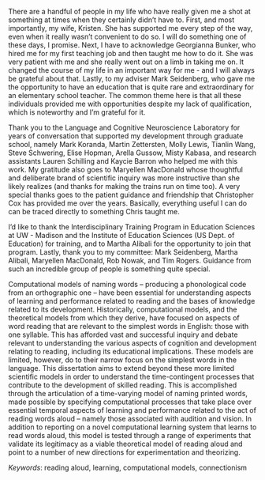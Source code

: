 \newpage
\section{Acknowledgements}
There are a handful of people in my life who have really given me a shot at something at times when they certainly didn't have to. First, and most importantly, my wife, Kristen. She has supported me every step of the way, even when it really wasn't convenient to do so. I will do something one of these days, I promise. Next, I have to acknowledge Georgianna Bunker, who hired me for my first teaching job and then taught me how to do it. She was very patient with me and she really went out on a limb in taking me on. It changed the course of my life in an important way for me - and I will always be grateful about that. Lastly, to my adviser Mark Seidenberg, who gave me the opportunity to have an education that is quite rare and extraordinary for an elementary school teacher. The common theme here is that all these individuals provided me with opportunities despite my lack of qualification, which is noteworthy and I'm grateful for it.

Thank you to the Language and Cognitive Neuroscience Laboratory for years of conversation that supported my development through graduate school, namely Mark Koranda, Martin Zettersten, Molly Lewis, Tianlin Wang, Steve Schwering, Elise Hopman, Arella Gussow, Misty Kabasa, and research assistants Lauren Schilling and Kaycie Barron who helped me with this work. My gratitude also goes to Maryellen MacDonald whose thoughtful and deliberate brand of scientific inquiry was more instructive than she likely realizes (and thanks for making the trains run on time too). A very special thanks goes to the patient guidance and friendship that Christopher Cox has provided me over the years. Basically, everything useful I can do can be traced directly to something Chris taught me.

I'd like to thank the Interdisciplinary Training Program in Education Sciences at UW - Madison and the Institute of Education Sciences (US Dept. of Education) for training, and to Martha Alibali for the opportunity to join that program. Lastly, thank you to my committee: Mark Seidenberg, Martha Alibali, Maryellen MacDonald, Rob Nowak, and Tim Rogers. Guidance from such an incredible group of people is something quite special.
\newpage
\section{Abstract}
Computational models of naming words -- producing a phonological code from an orthographic one -- have been essential for understanding aspects of learning and performance related to reading and the bases of knowledge related to its development. Historically, computational models, and the theoretical models from which they derive, have focused on aspects of word reading that are relevant to the simplest words in English: those with one syllable. This has afforded vast and successful inquiry and debate relevant to understanding the various aspects of cognition and development relating to reading, including its educational implications. These models are limited, however, do to their narrow focus on the simplest words in the language. This dissertation aims to extend beyond these more limited scientific models in order to understand the time-contingent processes that contribute to the development of skilled reading. This is accomplished through the articulation of a time-varying model of naming printed words, made possible by specifying computational processes that take place over essential temporal aspects of learning and performance related to the act of reading words aloud -- namely those associated with audition and vision. In addition to reporting on a novel computational learning system that learns to read words aloud, this model is tested through a range of experiments that validate its legitimacy as a viable theoretical model of reading aloud and point to a number of new directions for experimentation and theorizing.

*Keywords*: reading aloud, learning, computational models, connectionism
